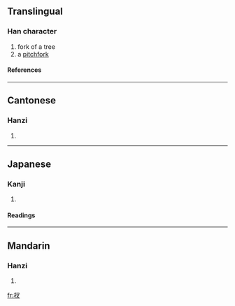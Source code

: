 ==Translingual==
===Han character===
{{Han char|rn=75|rad=木|as=03|sn=7|four=4794<sub>0</sub>|canj=木水戈 (DEI)}}
# fork of a tree
# a [[pitchfork]]
====References====
{{Han ref|kx=0511.030|dkj=14451|dj=0895.020|hdz=21163.040|uh=6748|ud=26440|bh=CB43|bd=52035}}

----
==Cantonese==
===Hanzi===
{{yue-hanzi|jyut=|y=cha1}}
# {{defn|Cantonese}}

----
==Japanese==
===Kanji===
{{ja-kanji|grade=|rs=木03}}
# {{defn|Japanese}} 
====Readings====
{{ja-readings|on=[[さ]] (sa), [[しゃ]] (sha), [[さい]] (sai)|kun=[[えだ]] (eda)}}

----
==Mandarin==
===Hanzi===
{{cmn-hanzi|pin=[[chā]] (cha1)|wg=ch'a<sup>1</sup>}}
# {{defn|Mandarin}}

[[fr:杈]]